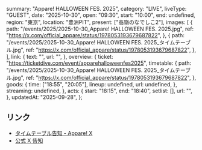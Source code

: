   summary: "Appare! HALLOWEEN FES. 2025",
  category: "LIVE",
  liveType: "GUEST",
  date: "2025-10-30",
  open: "09:30",
  start: "10:00",
  end: undefined,
  region: "東京",
  location: "豊洲PIT",
  present: ["高嶺のなでしこ2"],
  images: [
    {
      path: "/events/2025/2025-10-30_Appare! HALLOWEEN FES. 2025.jpg",
      ref: "https://x.com/official_appare/status/1978053193679687822",
    },
    {
      path: "/events/2025/2025-10-30_Appare! HALLOWEEN FES. 2025_タイムテーブル.jpg",
      ref: "https://x.com/official_appare/status/1978053193679687822",
    },
  ],
  link: {
    text: "",
    url: "",
  },
  overview: {
    ticket: "https://ticketdive.com/event/apparehalloweenfes2025",
    timetable: {
      path: "/events/2025/2025-10-30_Appare! HALLOWEEN FES. 2025_タイムテーブル.jpg",
      ref: "https://x.com/official_appare/status/1978053193679687822",
    },
    goods: {
      time: ["18:55", "20:05"],
      lineup: undefined,
      url: undefined,
    },
    streaming: undefined,
  },
  acts: {
    start: "18:15",
    end: "18:40",
    setlist: [],
    url: "",
  },
  updatedAt: "2025-09-28",
};

## リンク

- [タイムテーブル告知 - Appare! X](https://x.com/official_appare/status/1978053193679687822)
- [公式 X 告知](https://x.com/takanenofficial/status/1972149270015857019)
